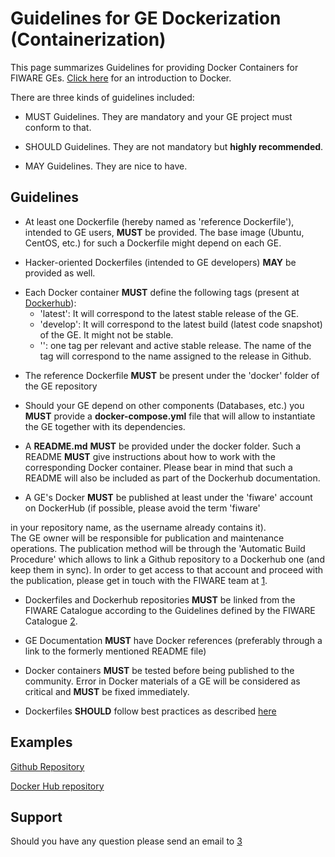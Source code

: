 = Guidelines for GE Dockerization (Containerization) = 

This page summarizes Guidelines for providing Docker Containers for FIWARE GEs. [https://docs.docker.com/engine/understanding-docker/ Click here] for an introduction to Docker.

There are three kinds of guidelines included:

* MUST Guidelines. They are mandatory and your GE project must conform to that.
 
* SHOULD Guidelines. They are not mandatory but <b>highly recommended</b>. 

* MAY Guidelines. They are nice to have.

== Guidelines == 

* At least one Dockerfile (hereby named as 'reference Dockerfile'), intended to GE users, <b>MUST</b> be provided. The base image (Ubuntu, CentOS, etc.) for such a Dockerfile might depend on each GE. 

* Hacker-oriented Dockerfiles (intended to GE developers) <b>MAY</b> be provided as well. 

* Each Docker container <b>MUST</b> define the following tags (present at [https://hub.docker.com/ Dockerhub]):
** 'latest':  It will correspond to the latest stable release of the GE. 
** 'develop': It will correspond to the latest build (latest code snapshot) of the GE. It might not be stable. 
** '<release n>': one tag per relevant and active stable release. The name of the tag will correspond to the name assigned to the release in Github. 

* The reference Dockerfile <b>MUST</b> be present under the 'docker' folder of the GE repository 

* Should your GE depend on other components (Databases, etc.) you <b>MUST</b> provide a <b>docker-compose.yml</b> file that will allow to instantiate the GE together with its dependencies. 

* A <b>README.md</b> <b>MUST</b> be provided under the docker folder. Such a README <b>MUST</b> give instructions about how to work with the corresponding Docker container. Please bear in mind that such a README will also be included as part of the Dockerhub documentation. 

* A GE's Docker <b>MUST</b> be published at least under the 'fiware' account on DockerHub (if possible, please avoid the term 'fiware'
in your repository name, as the username already contains it).<br>
The GE owner will be responsible for publication and maintenance operations. The publication method will be through the 'Automatic Build Procedure'
which allows to link a Github repository to a Dockerhub one (and keep them in sync). In order to get access to that account and proceed
with the publication, please get in touch with the FIWARE team at [mailto:fiware-help@lists.fiware.org]. </br>

* Dockerfiles and Dockerhub repositories <b>MUST</b> be linked from the FIWARE Catalogue according to the Guidelines defined by the FIWARE Catalogue [http://forge.fiware.org/plugins/mediawiki/wiki/fiware/index.php/Working_with_the_FIWARE_catalogue#Creating_instances]. 

* GE Documentation <b>MUST</b> have Docker references (preferably through a link to the formerly mentioned README file)

* Docker containers <b>MUST</b> be tested before being published to the community. Error in Docker materials of a GE will be considered as critical and <b>MUST</b> be fixed immediately. 

* Dockerfiles <b>SHOULD</b> follow best practices as described [https://docs.docker.com/articles/dockerfile_best-practices/ here]

== Examples == 

[https://github.com/telefonicaid/fiware-orion/tree/develop/docker Github Repository]

[https://registry.hub.docker.com/u/fiware/orion/ Docker Hub repository]


== Support ==

Should you have any question please send an email to [mailto:fiware-help@lists.fiware.org]
